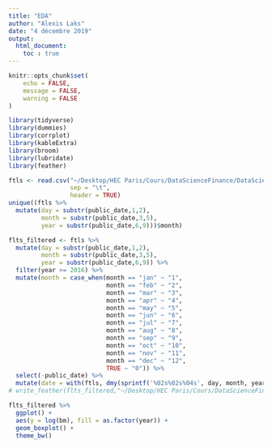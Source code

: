 ```yaml
---
title: "EDA"
author: "Alexis Laks"
date: "4 décembre 2019"
output: 
  html_document:
    toc : true
---
```

```r
knitr::opts_chunk$set(
	echo = FALSE,
	message = FALSE,
	warning = FALSE
)
```

```r
library(tidyverse)
library(dummies)
library(corrplot)
library(kableExtra)
library(broom)
library(lubridate)
library(feather)
```

```r
ftls <- read.csv("~/Desktop/HEC Paris/Cours/DataScienceFinance/DataScienceForFinance/data/Data/fundamentals.csv", 
                 sep = "\t",
                 header = TRUE)
unique((ftls %>% 
  mutate(day = substr(public_date,1,2),
         month = substr(public_date,3,5),
         year = substr(public_date,6,9)))$month)

flts_filtered <- ftls %>% 
  mutate(day = substr(public_date,1,2),
         month = substr(public_date,3,5),
         year = substr(public_date,6,9)) %>% 
  filter(year >= 2016) %>% 
  mutate(month = case_when(month == "jan" ~ "1",
                           month == "feb" ~ "2",
                           month == "mar" ~ "3",
                           month == "apr" ~ "4",
                           month == "may" ~ "5",
                           month == "jun" ~ "6",
                           month == "jul" ~ "7",
                           month == "aug" ~ "8",
                           month == "sep" ~ "9",
                           month == "oct" ~ "10",
                           month == "nov" ~ "11",
                           month == "dec" ~ "12",
                           TRUE ~ "0")) %>% 
  select(-public_date) %>% 
  mutate(date = with(ftls, dmy(sprintf('%02s%02s%04s', day, month, year))))
# write_feather(flts_filtered,"~/Desktop/HEC Paris/Cours/DataScienceFinance/DataScienceForFinance/data/Data/filt_fund_2016.feather")
```

```r
flts_filtered %>% 
  ggplot() +
  aes(y = log(bm), fill = as.factor(year)) +
  geom_boxplot() + 
  theme_bw()
```

